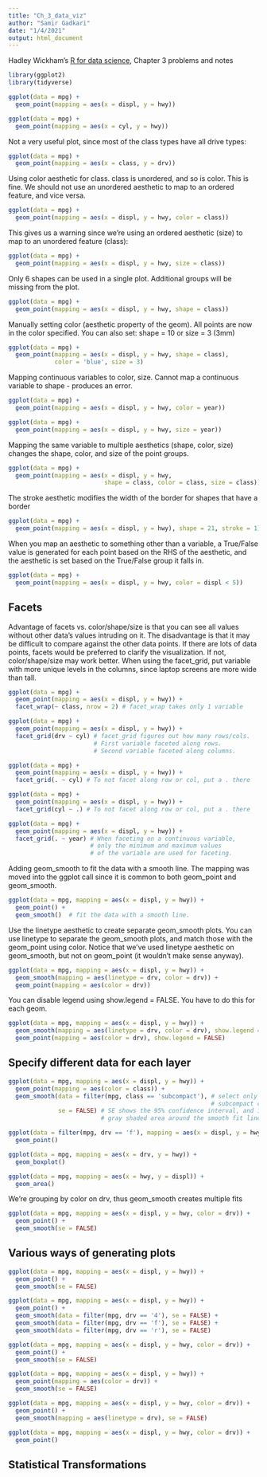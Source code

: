 ```yaml
---
title: "Ch_3_data_viz"
author: "Samir Gadkari"
date: "1/4/2021"
output: html_document
---
```


Hadley Wickham's [R for data science](https://r4ds.had.co.nz/data-visualisation.html), Chapter 3 problems and notes
```r
library(ggplot2)
library(tidyverse)
```
```r
ggplot(data = mpg) +
  geom_point(mapping = aes(x = displ, y = hwy))
```

```r
ggplot(data = mpg) +
  geom_point(mapping = aes(x = cyl, y = hwy))
```

Not a very useful plot, since most of the class types
have all drive types:
```r
ggplot(data = mpg) +
  geom_point(mapping = aes(x = class, y = drv))
```

Using color aesthetic for class.
class is unordered, and so is color. This is fine.
We should not use an unordered aesthetic to map to an ordered feature,
and vice versa.
```r
ggplot(data = mpg) +
  geom_point(mapping = aes(x = displ, y = hwy, color = class))
```

This gives us a warning since we're using an ordered aesthetic (size)
to map to an unordered feature (class):
```r
ggplot(data = mpg) +
  geom_point(mapping = aes(x = displ, y = hwy, size = class))
```

Only 6 shapes can be used in a single plot.
Additional groups will be missing from the plot.
```r
ggplot(data = mpg) +
  geom_point(mapping = aes(x = displ, y = hwy, shape = class))
```

Manually setting color (aesthetic property of the geom).
All points are now in the color specified.
You can also set:
  shape = 10  or
  size = 3  (3mm)
```r
ggplot(data = mpg) +
  geom_point(mapping = aes(x = displ, y = hwy, shape = class), 
             color = 'blue', size = 3)
```

Mapping continuous variables to color, size.
Cannot map a continuous variable to shape - produces an error.
```r
ggplot(data = mpg) +
  geom_point(mapping = aes(x = displ, y = hwy, color = year))
```
```r
ggplot(data = mpg) +
  geom_point(mapping = aes(x = displ, y = hwy, size = year))
```

Mapping the same variable to multiple aesthetics (shape, color, size) 
changes the shape, color, and size of the point groups.
```r
ggplot(data = mpg) +
  geom_point(mapping = aes(x = displ, y = hwy, 
                           shape = class, color = class, size = class))
```

The stroke aesthetic modifies the width of the border
for shapes that have a border
```r
ggplot(data = mpg) +
  geom_point(mapping = aes(x = displ, y = hwy), shape = 21, stroke = 1)
```

When you map an aesthetic to something other than a variable,
a True/False value is generated for each point based on the RHS
of the aesthetic, and the aesthetic is set based on the True/False
group it falls in.
```r
ggplot(data = mpg) +
  geom_point(mapping = aes(x = displ, y = hwy, color = displ < 5))
```

## Facets
Advantage of facets vs. color/shape/size is that you can see all values
without other data's values intruding on it.
The disadvantage is that it may be difficult to compare against
the other data points.
If there are lots of data points, facets would be preferred to clarify
the visualization. If not, color/shape/size may work better.
When using the facet_grid, put variable with more unique levels
in the columns, since laptop screens are more wide than tall.
```r
ggplot(data = mpg) +
  geom_point(mapping = aes(x = displ, y = hwy)) +
  facet_wrap(~ class, nrow = 2) # facet_wrap takes only 1 variable
```
```r
ggplot(data = mpg) +
  geom_point(mapping = aes(x = displ, y = hwy)) +
  facet_grid(drv ~ cyl) # facet_grid figures out how many rows/cols.
                        # First variable faceted along rows.
                        # Second variable faceted along columns.
```
```r
ggplot(data = mpg) +
  geom_point(mapping = aes(x = displ, y = hwy)) +
  facet_grid(. ~ cyl) # To not facet along row or col, put a . there
```
```r
ggplot(data = mpg) +
  geom_point(mapping = aes(x = displ, y = hwy)) +
  facet_grid(cyl ~ .) # To not facet along row or col, put a . there
```
```r
ggplot(data = mpg) +
  geom_point(mapping = aes(x = displ, y = hwy)) +
  facet_grid(. ~ year) # When faceting on a continuous variable,
                       # only the minimum and maximum values
                       # of the variable are used for faceting.
```

Adding geom_smooth to fit the data with a smooth line.
The mapping was moved into the ggplot call since
it is common to both geom_point and geom_smooth.
```r
ggplot(data = mpg, mapping = aes(x = displ, y = hwy)) +
  geom_point() +
  geom_smooth()  # fit the data with a smooth line.
```

Use the linetype aesthetic to create separate geom_smooth plots.
You can use linetype to separate the geom_smooth plots,
and match those with the geom_point using color.
Notice that we've used linetype aesthetic on geom_smooth,
but not on geom_point (it wouldn't make sense anyway).
```r
ggplot(data = mpg, mapping = aes(x = displ, y = hwy)) +
  geom_smooth(mapping = aes(linetype = drv, color = drv)) +
  geom_point(mapping = aes(color = drv))
```

You can disable legend using show.legend = FALSE.
You have to do this for each geom.
```r
ggplot(data = mpg, mapping = aes(x = displ, y = hwy)) +
  geom_smooth(mapping = aes(linetype = drv, color = drv), show.legend = FALSE) +
  geom_point(mapping = aes(color = drv), show.legend = FALSE)
```

## Specify different data for each layer
```r
ggplot(data = mpg, mapping = aes(x = displ, y = hwy)) +
  geom_point(mapping = aes(color = class)) +
  geom_smooth(data = filter(mpg, class == 'subcompact'), # select only 
                                                         # subcompact cars.
              se = FALSE) # SE shows the 95% confidence interval, and is the 
                          # gray shaded area around the smooth fit line.
```

```r
ggplot(data = filter(mpg, drv == 'f'), mapping = aes(x = displ, y = hwy)) + 
  geom_point()
```
```r
ggplot(data = mpg, mapping = aes(x = drv, y = hwy)) + 
  geom_boxplot()
```
```r
ggplot(data = mpg, mapping = aes(x = hwy, y = displ)) +
  geom_area()
```

We're grouping by color on drv, thus geom_smooth creates multiple
fits
```r
ggplot(data = mpg, mapping = aes(x = displ, y = hwy, color = drv)) +
  geom_point() +
  geom_smooth(se = FALSE)
```

## Various ways of generating plots
```r
ggplot(data = mpg, mapping = aes(x = displ, y = hwy)) +
  geom_point() + 
  geom_smooth(se = FALSE)
```
```r
ggplot(data = mpg, mapping = aes(x = displ, y = hwy)) +
  geom_point() +
  geom_smooth(data = filter(mpg, drv == '4'), se = FALSE) +
  geom_smooth(data = filter(mpg, drv == 'f'), se = FALSE) +
  geom_smooth(data = filter(mpg, drv == 'r'), se = FALSE)
```
```r
ggplot(data = mpg, mapping = aes(x = displ, y = hwy, color = drv)) +
  geom_point() +
  geom_smooth(se = FALSE)
```
```r
ggplot(data = mpg, mapping = aes(x = displ, y = hwy)) +
  geom_point(mapping = aes(color = drv)) + 
  geom_smooth(se = FALSE)
```
```r
ggplot(data = mpg, mapping = aes(x = displ, y = hwy, color = drv)) +
  geom_point() +
  geom_smooth(mapping = aes(linetype = drv), se = FALSE)
```
```r
ggplot(data = mpg, mapping = aes(x = displ, y = hwy, color = drv)) +
  geom_point()
```

## Statistical Transformations